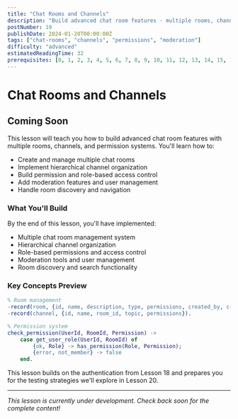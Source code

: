 ```yaml
---
title: "Chat Rooms and Channels"
description: "Build advanced chat room features - multiple rooms, channels, permissions, moderation, and hierarchical organization for scalable chat systems"
postNumber: 19
publishDate: 2024-01-20T00:00:00Z
tags: ["chat-rooms", "channels", "permissions", "moderation"]
difficulty: "advanced"
estimatedReadingTime: 32
prerequisites: [0, 1, 2, 3, 4, 5, 6, 7, 8, 9, 10, 11, 12, 13, 14, 15, 16, 17, 18]
---
```


# Chat Rooms and Channels

## Coming Soon

This lesson will teach you how to build advanced chat room features with multiple rooms, channels, and permission systems. You'll learn how to:

- Create and manage multiple chat rooms
- Implement hierarchical channel organization
- Build permission and role-based access control
- Add moderation features and user management
- Handle room discovery and navigation

### What You'll Build

By the end of this lesson, you'll have implemented:
- Multiple chat room management system
- Hierarchical channel organization
- Role-based permissions and access control
- Moderation tools and user management
- Room discovery and search functionality

### Key Concepts Preview

```erlang
% Room management
-record(room, {id, name, description, type, permissions, created_by, created_at}).
-record(channel, {id, name, room_id, topic, permissions}).

% Permission system
check_permission(UserId, RoomId, Permission) ->
    case get_user_role(UserId, RoomId) of
        {ok, Role} -> has_permission(Role, Permission);
        {error, not_member} -> false
    end.
```

This lesson builds on the authentication from Lesson 18 and prepares you for the testing strategies we'll explore in Lesson 20.

---

_This lesson is currently under development. Check back soon for the complete content!_